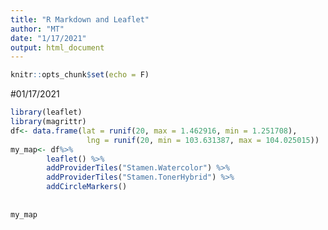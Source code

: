 ```yaml
---
title: "R Markdown and Leaflet"
author: "MT"
date: "1/17/2021"
output: html_document
---
```


```r
knitr::opts_chunk$set(echo = F)
```

#01/17/2021
```r
library(leaflet)
library(magrittr)
df<- data.frame(lat = runif(20, max = 1.462916, min = 1.251708),
                 lng = runif(20, min = 103.631387, max = 104.025015))
my_map<- df%>% 
        leaflet() %>%
        addProviderTiles("Stamen.Watercolor") %>%
        addProviderTiles("Stamen.TonerHybrid") %>%
        addCircleMarkers()
        
        
my_map
```

